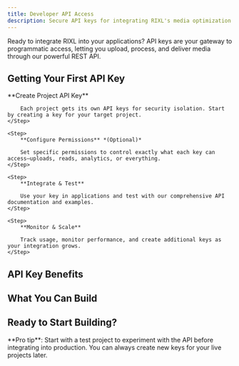 ```yaml
---
title: Developer API Access
description: Secure API keys for integrating RIXL's media optimization power into your applications, workflows, and services.
---
```



Ready to integrate RIXL into your applications? API keys are your gateway to programmatic access,
letting you upload, process, and deliver media through our powerful REST API.

## Getting Your First API Key

<Steps>
    <Step>
        **Create Project API Key**

        Each project gets its own API keys for security isolation. Start by creating a key for your target project.
    </Step>

    <Step>
        **Configure Permissions** *(Optional)*

        Set specific permissions to control exactly what each key can access—uploads, reads, analytics, or everything.
    </Step>

    <Step>
        **Integrate & Test**

        Use your key in applications and test with our comprehensive API documentation and examples.
    </Step>

    <Step>
        **Monitor & Scale**

        Track usage, monitor performance, and create additional keys as your integration grows.
    </Step>
</Steps>

## API Key Benefits

<div className="grid gap-6 sm:grid-cols-2 lg:grid-cols-4 mt-6">
    <InfoCard
        title="Project Isolation"
        description="Each API key is scoped to a specific project, keeping your media and team access completely separate"
        icon="Shield"
    />
    <InfoCard
        title="Granular Permissions"
        description="Control whether keys can upload, read, manage feeds, or access analytics—perfect for different use cases"
        icon="Settings"
    />
    <InfoCard
        title="Usage Analytics"
        description="Monitor API calls, track performance, and identify optimization opportunities in real-time"
        icon="BarChart3"
    />
    <InfoCard
        title="Enterprise Security"
        description="Rotate keys easily, set expiration dates, and revoke access instantly when needed"
        icon="Lock"
    />
</div>

## What You Can Build

<div className="grid gap-6 sm:grid-cols-2 lg:grid-cols-3 mt-6">
    <InfoCard
        title="Web Applications"
        description="Direct media uploads, real-time processing status, and CDN delivery integration for seamless user experiences"
        icon="Globe"
    />
    <InfoCard
        title="Mobile Apps"
        description="Secure backend integration for user-generated content and automatic media optimization on any device"
        icon="Smartphone"
    />
    <InfoCard
        title="Content Workflows"
        description="Automated bulk processing, scheduled uploads, and content management systems for efficient operations"
        icon="Workflow"
    />
    <InfoCard
        title="Analytics & Reporting"
        description="Read-only access for usage analysis, performance monitoring, and business intelligence dashboards"
        icon="BarChart3"
    />
    <InfoCard
        title="Third-Party Integrations"
        description="Connect RIXL with your existing tools, platforms, and automated workflows for seamless operations"
        icon="Puzzle"
    />
    <InfoCard
        title="Custom Solutions"
        description="Build unique media experiences with our flexible API that adapts to your specific requirements"
        icon="Code"
    />
</div>

## Ready to Start Building?

<div className="grid gap-6 sm:grid-cols-2 lg:grid-cols-3">
    <InteractiveCard
        title="Create Your First API Key"
        description="Generate a secure API key for your project and start integrating RIXL today."
    href="/platform/api-access/overview"
        icon="Key"
    />
    <InteractiveCard
        title="Explore API Documentation"
        description="Dive into our comprehensive API reference with examples and detailed endpoints."
        href="/platform/api-reference/overview"
        icon="BookOpen"
    />
    <InteractiveCard
        title="Integration Examples"
        description="See real-world code examples and best practices for common integration patterns."
        href="/platform/api-reference/overview"
        icon="Code"
    />
</div>

<Callout type="tip">
    **Pro tip**: Start with a test project to experiment with the API before integrating into production. You can always create new keys for your live projects later.
</Callout>
